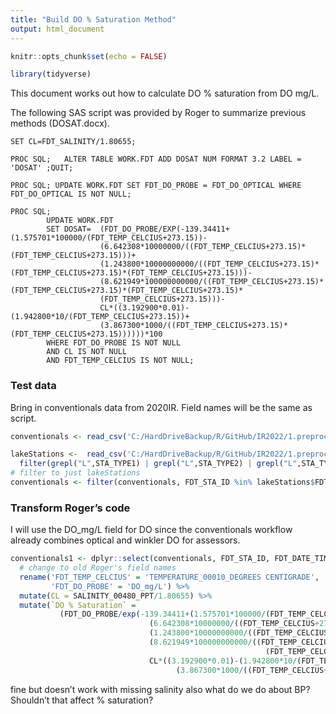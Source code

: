 ```yaml
---
title: "Build DO % Saturation Method"
output: html_document
---
```


```r
knitr::opts_chunk$set(echo = FALSE)

library(tidyverse)
```


This document works out how to calculate DO % saturation from DO mg/L.

The following SAS script was provided by Roger to summarize previous methods (DOSAT.docx).

```SAS
SET CL=FDT_SALINITY/1.80655;

PROC SQL;   ALTER TABLE WORK.FDT ADD DOSAT NUM FORMAT 3.2 LABEL = 'DOSAT' ;QUIT;

PROC SQL; UPDATE WORK.FDT SET FDT_DO_PROBE = FDT_DO_OPTICAL WHERE FDT_DO_OPTICAL IS NOT NULL;

PROC SQL;
   		UPDATE WORK.FDT
		SET DOSAT=	(FDT_DO_PROBE/EXP(-139.34411+(1.575701*100000/(FDT_TEMP_CELCIUS+273.15))-
					(6.642308*10000000/((FDT_TEMP_CELCIUS+273.15)*(FDT_TEMP_CELCIUS+273.15)))+
					(1.243800*10000000000/((FDT_TEMP_CELCIUS+273.15)*(FDT_TEMP_CELCIUS+273.15)*(FDT_TEMP_CELCIUS+273.15)))-
					(8.621949*100000000000/((FDT_TEMP_CELCIUS+273.15)*(FDT_TEMP_CELCIUS+273.15)*(FDT_TEMP_CELCIUS+273.15)*
					(FDT_TEMP_CELCIUS+273.15)))-
					CL*((3.192900*0.01)-(1.942800*10/(FDT_TEMP_CELCIUS+273.15))+
					(3.867300*1000/((FDT_TEMP_CELCIUS+273.15)*(FDT_TEMP_CELCIUS+273.15))))))*100
		WHERE FDT_DO_PROBE IS NOT NULL
		AND CL IS NOT NULL
		AND FDT_TEMP_CELCIUS IS NOT NULL;
```

### Test data

Bring in conventionals data from 2020IR. Field names will be the same as script.

```r
conventionals <- read_csv('C:/HardDriveBackup/R/GitHub/IR2022/1.preprocessData/data/CEDSWQM_2020_IR_DATA-CONVENTIONALS_20190305.csv')

lakeStations <-  read_csv('C:/HardDriveBackup/R/GitHub/IR2022/1.preprocessData/data/preAnalyzedAUdata.csv') %>% 
  filter(grepl("L",STA_TYPE1) | grepl("L",STA_TYPE2) | grepl("L",STA_TYPE3))
# filter to just lakeStations
conventionals <- filter(conventionals, FDT_STA_ID %in% lakeStations$FDT_STA_ID)
```


### Transform Roger's code

I will use the DO_mg/L field for DO since the conventionals workflow already combines optical and winkler DO for assessors.

```r
conventionals1 <- dplyr::select(conventionals, FDT_STA_ID, FDT_DATE_TIME, FDT_DEPTH, `TEMPERATURE_00010_DEGREES CENTIGRADE`, `DO_mg/L`, SALINITY_00480_PPT) %>%
  # change to old Roger's field names
  rename('FDT_TEMP_CELCIUS' = 'TEMPERATURE_00010_DEGREES CENTIGRADE',
         'FDT_DO_PROBE' = 'DO_mg/L') %>%
  mutate(CL = SALINITY_00480_PPT/1.80655) %>%
  mutate(`DO % Saturation` = 
           (FDT_DO_PROBE/exp(-139.34411+(1.575701*100000/(FDT_TEMP_CELCIUS+273.15))-
                               (6.642308*10000000/((FDT_TEMP_CELCIUS+273.15)*(FDT_TEMP_CELCIUS+273.15)))+
                               (1.243800*10000000000/((FDT_TEMP_CELCIUS+273.15)*(FDT_TEMP_CELCIUS+273.15)*(FDT_TEMP_CELCIUS+273.15)))-
                               (8.621949*100000000000/((FDT_TEMP_CELCIUS+273.15)*(FDT_TEMP_CELCIUS+273.15)*(FDT_TEMP_CELCIUS+273.15)*
                                                         (FDT_TEMP_CELCIUS+273.15)))-
                               CL*((3.192900*0.01)-(1.942800*10/(FDT_TEMP_CELCIUS+273.15))+
                                     (3.867300*1000/((FDT_TEMP_CELCIUS+273.15)*(FDT_TEMP_CELCIUS+273.15))))))*100)
```

fine but doesn't work with missing salinity
also what do we do about BP? Shouldn't that affect % saturation?